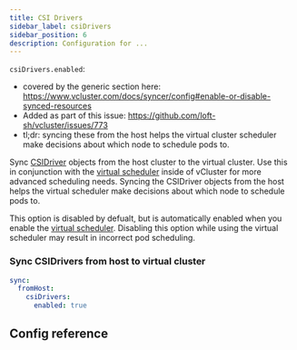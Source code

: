 ```yaml
---
title: CSI Drivers
sidebar_label: csiDrivers
sidebar_position: 6
description: Configuration for ...
---
```




`csiDrivers.enabled`:
- covered by the generic section here: https://www.vcluster.com/docs/syncer/config#enable-or-disable-synced-resources
- Added as part of this issue: https://github.com/loft-sh/vcluster/issues/773
- tl;dr: syncing these from the host helps the virtual cluster scheduler make decisions about which node to schedule pods to.

Sync [CSIDriver](https://kubernetes.io/blog/2019/01/15/container-storage-interface-ga/) objects from the host cluster to the virtual cluster. Use this in conjunction with the [virtual scheduler](/vcluster/vcluster-yaml/control-plane/deployment/advanced/virtual-scheduler) inside of vCluster for more advanced scheduling needs. Syncing the CSIDriver objects from the host helps the virtual scheduler make decisions about which node to schedule pods to.

This option is disabled by defualt, but is automatically enabled when you enable the [virtual scheduler](/vcluster/vcluster-yaml/control-plane/deployment/advanced/virtual-scheduler). Disabling this option while using the virtual scheduler may result in incorrect pod scheduling.

### Sync CSIDrivers from host to virtual cluster

```YAML
sync:
  fromHost:
    csiDrivers:
      enabled: true
```

## Config reference

<EnableSwitch/>